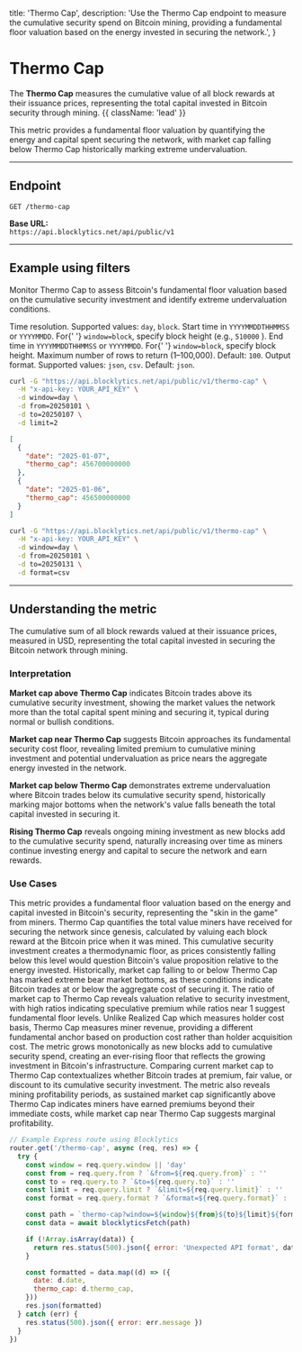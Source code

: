  title: 'Thermo Cap',
  description:
    'Use the Thermo Cap endpoint to measure the cumulative security spend on Bitcoin mining, providing a fundamental floor valuation based on the energy invested in securing the network.',
}

# Thermo Cap

The **Thermo Cap** measures the cumulative value of all block rewards at their issuance prices, representing the total capital invested in Bitcoin security through mining. {{ className: 'lead' }}

This metric provides a fundamental floor valuation by quantifying the energy and capital spent securing the network, with market cap falling below Thermo Cap historically marking extreme undervaluation.

---

## Endpoint

`GET /thermo-cap`

**Base URL:**  
`https://api.blocklytics.net/api/public/v1`

---

## Example using filters

<Row>
  <Col>

Monitor Thermo Cap to assess Bitcoin's fundamental floor valuation based on the cumulative security investment and identify extreme undervaluation conditions.

<Properties>
  <Property name="window" type="string">
    Time resolution. Supported values: <code>day</code>, <code>block</code>.
  </Property>
  <Property name="from" type="string">
    Start time in <code>YYYYMMDDTHHMMSS</code> or <code>YYYYMMDD</code>. For{' '}
    <code>window=block</code>, specify block height (e.g., <code>510000</code>
    ).
  </Property>
  <Property name="to" type="string">
    End time in <code>YYYYMMDDTHHMMSS</code> or <code>YYYYMMDD</code>. For{' '}
    <code>window=block</code>, specify block height.
  </Property>
  <Property name="limit" type="integer">
    Maximum number of rows to return (1–100,000). Default: <code>100</code>.
  </Property>
  <Property name="format" type="string">
    Output format. Supported values: <code>json</code>, <code>csv</code>.
    Default: <code>json</code>.
  </Property>
</Properties>

  </Col>
  <Col>

```bash {title="Requesting Thermo Cap data"}
curl -G "https://api.blocklytics.net/api/public/v1/thermo-cap" \
  -H "x-api-key: YOUR_API_KEY" \
  -d window=day \
  -d from=20250101 \
  -d to=20250107 \
  -d limit=2
```

```json {title="Sample JSON response"}
[
  {
    "date": "2025-01-07",
    "thermo_cap": 456700000000
  },
  {
    "date": "2025-01-06",
    "thermo_cap": 456500000000
  }
]
```

```bash {title="Exporting as CSV"}
curl -G "https://api.blocklytics.net/api/public/v1/thermo-cap" \
  -H "x-api-key: YOUR_API_KEY" \
  -d window=day \
  -d from=20250101 \
  -d to=20250131 \
  -d format=csv
```

  </Col>
</Row>

---

## Understanding the metric

<Row>
  <Col>

<Properties>
  <Property name="thermo_cap" type="number">
    The cumulative sum of all block rewards valued at their issuance prices,
    measured in USD, representing the total capital invested in securing the
    Bitcoin network through mining.
  </Property>
</Properties>

### Interpretation

**Market cap above Thermo Cap** indicates Bitcoin trades above its cumulative security investment, showing the market values the network more than the total capital spent mining and securing it, typical during normal or bullish conditions.

**Market cap near Thermo Cap** suggests Bitcoin approaches its fundamental security cost floor, revealing limited premium to cumulative mining investment and potential undervaluation as price nears the aggregate energy invested in the network.

**Market cap below Thermo Cap** demonstrates extreme undervaluation where Bitcoin trades below its cumulative security spend, historically marking major bottoms when the network's value falls beneath the total capital invested in securing it.

**Rising Thermo Cap** reveals ongoing mining investment as new blocks add to the cumulative security spend, naturally increasing over time as miners continue investing energy and capital to secure the network and earn rewards.

### Use Cases

This metric provides a fundamental floor valuation based on the energy and capital invested in Bitcoin's security, representing the "skin in the game" from miners. Thermo Cap quantifies the total value miners have received for securing the network since genesis, calculated by valuing each block reward at the Bitcoin price when it was mined. This cumulative security investment creates a thermodynamic floor, as prices consistently falling below this level would question Bitcoin's value proposition relative to the energy invested. Historically, market cap falling to or below Thermo Cap has marked extreme bear market bottoms, as these conditions indicate Bitcoin trades at or below the aggregate cost of securing it. The ratio of market cap to Thermo Cap reveals valuation relative to security investment, with high ratios indicating speculative premium while ratios near 1 suggest fundamental floor levels. Unlike Realized Cap which measures holder cost basis, Thermo Cap measures miner revenue, providing a different fundamental anchor based on production cost rather than holder acquisition cost. The metric grows monotonically as new blocks add to cumulative security spend, creating an ever-rising floor that reflects the growing investment in Bitcoin's infrastructure. Comparing current market cap to Thermo Cap contextualizes whether Bitcoin trades at premium, fair value, or discount to its cumulative security investment. The metric also reveals mining profitability periods, as sustained market cap significantly above Thermo Cap indicates miners have earned premiums beyond their immediate costs, while market cap near Thermo Cap suggests marginal profitability.

  </Col>
  <Col>

```js {title="Node.js (Express) example"}
// Example Express route using Blocklytics
router.get('/thermo-cap', async (req, res) => {
  try {
    const window = req.query.window || 'day'
    const from = req.query.from ? `&from=${req.query.from}` : ''
    const to = req.query.to ? `&to=${req.query.to}` : ''
    const limit = req.query.limit ? `&limit=${req.query.limit}` : ''
    const format = req.query.format ? `&format=${req.query.format}` : ''

    const path = `thermo-cap?window=${window}${from}${to}${limit}${format}`
    const data = await blocklyticsFetch(path)

    if (!Array.isArray(data)) {
      return res.status(500).json({ error: 'Unexpected API format', data })
    }

    const formatted = data.map((d) => ({
      date: d.date,
      thermo_cap: d.thermo_cap,
    }))
    res.json(formatted)
  } catch (err) {
    res.status(500).json({ error: err.message })
  }
})
```

  </Col>
</Row>
